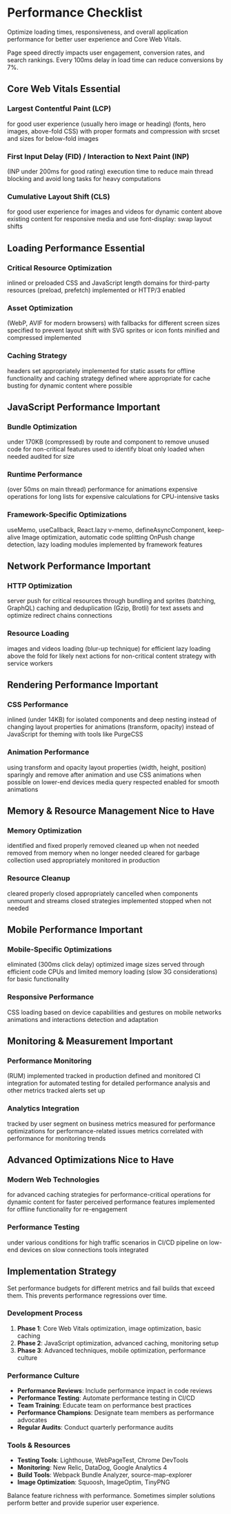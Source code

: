 
# <span className="text-4xl font-bold bg-gradient-to-r from-orange-600 to-red-600 bg-clip-text text-transparent">Performance Checklist</span>

<ChecklistProgressWrapper pageTitle="Performance" />

<LeadText>Optimize loading times, responsiveness, and overall application performance for better user experience and Core Web Vitals.</LeadText>

<Alert title="Performance Matters">
  Page speed directly impacts user engagement, conversion rates, and search rankings. Every 100ms delay in load time can reduce conversions by 7%.
</Alert>

## Core Web Vitals <Badge variant="default">Essential</Badge>

### Largest Contentful Paint (LCP)
<ChecklistItem title="LCP under 2.5 seconds">for good user experience</ChecklistItem>
<ChecklistItem title="Optimize largest element">(usually hero image or heading)</ChecklistItem>
<ChecklistItem title="Preload critical resources">(fonts, hero images, above-fold CSS)</ChecklistItem>
<ChecklistItem title="Optimize images">with proper formats and compression</ChecklistItem>
<ChecklistItem title="Minimize render-blocking resources"></ChecklistItem>
<ChecklistItem title="Use responsive images">with srcset and sizes</ChecklistItem>
<ChecklistItem title="Implement lazy loading">for below-fold images</ChecklistItem>

### First Input Delay (FID) / Interaction to Next Paint (INP)
<ChecklistItem title="FID under 100ms">(INP under 200ms for good rating)</ChecklistItem>
<ChecklistItem title="Minimize JavaScript">execution time</ChecklistItem>
<ChecklistItem title="Code splitting">to reduce main thread blocking</ChecklistItem>
<ChecklistItem title="Optimize event handlers">and avoid long tasks</ChecklistItem>
<ChecklistItem title="Use web workers">for heavy computations</ChecklistItem>
<ChecklistItem title="Defer non-critical JavaScript"></ChecklistItem>
<ChecklistItem title="Optimize third-party scripts"></ChecklistItem>

### Cumulative Layout Shift (CLS)
<ChecklistItem title="CLS under 0.1">for good user experience</ChecklistItem>
<ChecklistItem title="Set size attributes">for images and videos</ChecklistItem>
<ChecklistItem title="Reserve space">for dynamic content</ChecklistItem>
<ChecklistItem title="Avoid injecting content">above existing content</ChecklistItem>
<ChecklistItem title="Use CSS aspect-ratio">for responsive media</ChecklistItem>
<ChecklistItem title="Preload critical fonts">and use font-display: swap</ChecklistItem>
<ChecklistItem title="Minimize web font">layout shifts</ChecklistItem>

## Loading Performance <Badge variant="default">Essential</Badge>

### Critical Resource Optimization
<ChecklistItem title="Critical CSS">inlined or preloaded</ChecklistItem>
<ChecklistItem title="Eliminate render-blocking">CSS and JavaScript</ChecklistItem>
<ChecklistItem title="Optimize critical path">length</ChecklistItem>
<ChecklistItem title="Preconnect to external">domains</ChecklistItem>
<ChecklistItem title="DNS prefetch">for third-party resources</ChecklistItem>
<ChecklistItem title="Resource hints">(preload, prefetch) implemented</ChecklistItem>
<ChecklistItem title="HTTP/2">or HTTP/3 enabled</ChecklistItem>

### Asset Optimization
<ChecklistItem title="Image compression">(WebP, AVIF for modern browsers)</ChecklistItem>
<ChecklistItem title="Next-gen image formats">with fallbacks</ChecklistItem>
<ChecklistItem title="Responsive images">for different screen sizes</ChecklistItem>
<ChecklistItem title="Image dimensions">specified to prevent layout shift</ChecklistItem>
<ChecklistItem title="Icon fonts replaced">with SVG sprites or icon fonts</ChecklistItem>
<ChecklistItem title="CSS and JavaScript">minified and compressed</ChecklistItem>
<ChecklistItem title="Dead code elimination">implemented</ChecklistItem>

### Caching Strategy
<ChecklistItem title="Browser caching">headers set appropriately</ChecklistItem>
<ChecklistItem title="CDN">implemented for static assets</ChecklistItem>
<ChecklistItem title="Service worker">for offline functionality and caching</ChecklistItem>
<ChecklistItem title="Application cache">strategy defined</ChecklistItem>
<ChecklistItem title="API response caching">where appropriate</ChecklistItem>
<ChecklistItem title="Static asset versioning">for cache busting</ChecklistItem>
<ChecklistItem title="Edge caching">for dynamic content where possible</ChecklistItem>

## JavaScript Performance <Badge variant="warning">Important</Badge>

### Bundle Optimization
<ChecklistItem title="JavaScript bundle size">under 170KB (compressed)</ChecklistItem>
<ChecklistItem title="Code splitting">by route and component</ChecklistItem>
<ChecklistItem title="Tree shaking">to remove unused code</ChecklistItem>
<ChecklistItem title="Dynamic imports">for non-critical features</ChecklistItem>
<ChecklistItem title="Webpack bundle analyzer">used to identify bloat</ChecklistItem>
<ChecklistItem title="Polyfills">only loaded when needed</ChecklistItem>
<ChecklistItem title="Third-party dependencies">audited for size</ChecklistItem>

### Runtime Performance
<ChecklistItem title="Avoid long tasks">(over 50ms on main thread)</ChecklistItem>
<ChecklistItem title="Optimize rendering">performance</ChecklistItem>
<ChecklistItem title="Use requestAnimationFrame">for animations</ChecklistItem>
<ChecklistItem title="Debounce and throttle">expensive operations</ChecklistItem>
<ChecklistItem title="Virtual scrolling">for long lists</ChecklistItem>
<ChecklistItem title="Memoization">for expensive calculations</ChecklistItem>
<ChecklistItem title="Web workers">for CPU-intensive tasks</ChecklistItem>

### Framework-Specific Optimizations
<ChecklistItem title="React">useMemo, useCallback, React.lazy</ChecklistItem>
<ChecklistItem title="Vue">v-memo, defineAsyncComponent, keep-alive</ChecklistItem>
<ChecklistItem title="Next.js">Image optimization, automatic code splitting</ChecklistItem>
<ChecklistItem title="Angular">OnPush change detection, lazy loading modules</ChecklistItem>
<ChecklistItem title="Component lazy loading">implemented</ChecklistItem>
<ChecklistItem title="Bundle splitting">by framework features</ChecklistItem>

## Network Performance <Badge variant="warning">Important</Badge>

### HTTP Optimization
<ChecklistItem title="HTTP/2">server push for critical resources</ChecklistItem>
<ChecklistItem title="Reduce HTTP requests">through bundling and sprites</ChecklistItem>
<ChecklistItem title="Optimize API calls">(batching, GraphQL)</ChecklistItem>
<ChecklistItem title="Implement request">caching and deduplication</ChecklistItem>
<ChecklistItem title="Use compression">(Gzip, Brotli) for text assets</ChecklistItem>
<ChecklistItem title="Minimize redirects">and optimize redirect chains</ChecklistItem>
<ChecklistItem title="Enable keep-alive">connections</ChecklistItem>

### Resource Loading
<ChecklistItem title="Lazy load">images and videos</ChecklistItem>
<ChecklistItem title="Progressive image">loading (blur-up technique)</ChecklistItem>
<ChecklistItem title="Intersection Observer">for efficient lazy loading</ChecklistItem>
<ChecklistItem title="Preload critical resources">above the fold</ChecklistItem>
<ChecklistItem title="Prefetch resources">for likely next actions</ChecklistItem>
<ChecklistItem title="Background loading">for non-critical content</ChecklistItem>
<ChecklistItem title="Offline-first">strategy with service workers</ChecklistItem>

## Rendering Performance <Badge variant="warning">Important</Badge>

### CSS Performance
<ChecklistItem title="Critical CSS">inlined (under 14KB)</ChecklistItem>
<ChecklistItem title="CSS containment">for isolated components</ChecklistItem>
<ChecklistItem title="Avoid complex selectors">and deep nesting</ChecklistItem>
<ChecklistItem title="Use CSS transforms">instead of changing layout properties</ChecklistItem>
<ChecklistItem title="GPU acceleration">for animations (transform, opacity)</ChecklistItem>
<ChecklistItem title="CSS custom properties">instead of JavaScript for theming</ChecklistItem>
<ChecklistItem title="Remove unused CSS">with tools like PurgeCSS</ChecklistItem>

### Animation Performance
<ChecklistItem title="60fps animations">using transform and opacity</ChecklistItem>
<ChecklistItem title="Avoid animating">layout properties (width, height, position)</ChecklistItem>
<ChecklistItem title="Use will-change">sparingly and remove after animation</ChecklistItem>
<ChecklistItem title="Optimize SVG animations">and use CSS animations when possible</ChecklistItem>
<ChecklistItem title="Reduce animation complexity">on lower-end devices</ChecklistItem>
<ChecklistItem title="Prefers-reduced-motion">media query respected</ChecklistItem>
<ChecklistItem title="Hardware acceleration">enabled for smooth animations</ChecklistItem>

## Memory & Resource Management <Badge variant="secondary">Nice to Have</Badge>

### Memory Optimization
<ChecklistItem title="Memory leaks">identified and fixed</ChecklistItem>
<ChecklistItem title="Event listeners">properly removed</ChecklistItem>
<ChecklistItem title="Large objects">cleaned up when not needed</ChecklistItem>
<ChecklistItem title="DOM nodes">removed from memory when no longer needed</ChecklistItem>
<ChecklistItem title="Image references">cleared for garbage collection</ChecklistItem>
<ChecklistItem title="WeakMap and WeakSet">used appropriately</ChecklistItem>
<ChecklistItem title="Memory usage">monitored in production</ChecklistItem>

### Resource Cleanup
<ChecklistItem title="Timers and intervals">cleared properly</ChecklistItem>
<ChecklistItem title="WebSocket connections">closed appropriately</ChecklistItem>
<ChecklistItem title="API requests">cancelled when components unmount</ChecklistItem>
<ChecklistItem title="File handles">and streams closed</ChecklistItem>
<ChecklistItem title="Cache eviction">strategies implemented</ChecklistItem>
<ChecklistItem title="Background tasks">stopped when not needed</ChecklistItem>

## Mobile Performance <Badge variant="warning">Important</Badge>

### Mobile-Specific Optimizations
<ChecklistItem title="Touch delay">eliminated (300ms click delay)</ChecklistItem>
<ChecklistItem title="Viewport meta tag">optimized</ChecklistItem>
<ChecklistItem title="Mobile-specific">image sizes served</ChecklistItem>
<ChecklistItem title="Reduce battery usage">through efficient code</ChecklistItem>
<ChecklistItem title="Optimize for slower">CPUs and limited memory</ChecklistItem>
<ChecklistItem title="Network-aware">loading (slow 3G considerations)</ChecklistItem>
<ChecklistItem title="Progressive enhancement">for basic functionality</ChecklistItem>

### Responsive Performance
<ChecklistItem title="Mobile-first">CSS loading</ChecklistItem>
<ChecklistItem title="Conditional loading">based on device capabilities</ChecklistItem>
<ChecklistItem title="Optimize touch interactions">and gestures</ChecklistItem>
<ChecklistItem title="Reduce data usage">on mobile networks</ChecklistItem>
<ChecklistItem title="Battery-efficient">animations and interactions</ChecklistItem>
<ChecklistItem title="Connection type">detection and adaptation</ChecklistItem>

## Monitoring & Measurement <Badge variant="warning">Important</Badge>

### Performance Monitoring
<ChecklistItem title="Real User Monitoring">(RUM) implemented</ChecklistItem>
<ChecklistItem title="Core Web Vitals">tracked in production</ChecklistItem>
<ChecklistItem title="Performance budgets">defined and monitored</ChecklistItem>
<ChecklistItem title="Lighthouse">CI integration for automated testing</ChecklistItem>
<ChecklistItem title="WebPageTest">for detailed performance analysis</ChecklistItem>
<ChecklistItem title="Speed Index">and other metrics tracked</ChecklistItem>
<ChecklistItem title="Performance regression">alerts set up</ChecklistItem>

### Analytics Integration
<ChecklistItem title="Page load times">tracked by user segment</ChecklistItem>
<ChecklistItem title="Performance impact">on business metrics measured</ChecklistItem>
<ChecklistItem title="A/B testing">for performance optimizations</ChecklistItem>
<ChecklistItem title="Error tracking">for performance-related issues</ChecklistItem>
<ChecklistItem title="User experience">metrics correlated with performance</ChecklistItem>
<ChecklistItem title="Performance dashboards">for monitoring trends</ChecklistItem>

## Advanced Optimizations <Badge variant="secondary">Nice to Have</Badge>

### Modern Web Technologies
<ChecklistItem title="Service Workers">for advanced caching strategies</ChecklistItem>
<ChecklistItem title="Web Assembly">for performance-critical operations</ChecklistItem>
<ChecklistItem title="Edge-side rendering">for dynamic content</ChecklistItem>
<ChecklistItem title="Streaming SSR">for faster perceived performance</ChecklistItem>
<ChecklistItem title="Progressive Web App">features implemented</ChecklistItem>
<ChecklistItem title="Background sync">for offline functionality</ChecklistItem>
<ChecklistItem title="Push notifications">for re-engagement</ChecklistItem>

### Performance Testing
<ChecklistItem title="Load testing">under various conditions</ChecklistItem>
<ChecklistItem title="Stress testing">for high traffic scenarios</ChecklistItem>
<ChecklistItem title="Performance testing">in CI/CD pipeline</ChecklistItem>
<ChecklistItem title="Device testing">on low-end devices</ChecklistItem>
<ChecklistItem title="Network testing">on slow connections</ChecklistItem>
<ChecklistItem title="Performance profiling">tools integrated</ChecklistItem>

## Implementation Strategy

<Alert title="Performance Budget">
  Set performance budgets for different metrics and fail builds that exceed them. This prevents performance regressions over time.
</Alert>

### Development Process

1. **Phase 1**: Core Web Vitals optimization, image optimization, basic caching
2. **Phase 2**: JavaScript optimization, advanced caching, monitoring setup
3. **Phase 3**: Advanced techniques, mobile optimization, performance culture

### Performance Culture

- **Performance Reviews**: Include performance impact in code reviews
- **Performance Testing**: Automate performance testing in CI/CD
- **Team Training**: Educate team on performance best practices
- **Performance Champions**: Designate team members as performance advocates
- **Regular Audits**: Conduct quarterly performance audits

### Tools & Resources

- **Testing Tools**: Lighthouse, WebPageTest, Chrome DevTools
- **Monitoring**: New Relic, DataDog, Google Analytics 4
- **Build Tools**: Webpack Bundle Analyzer, source-map-explorer
- **Image Optimization**: Squoosh, ImageOptim, TinyPNG

<Alert variant="warning" title="Performance vs Features">
  Balance feature richness with performance. Sometimes simpler solutions perform better and provide superior user experience.
</Alert>
